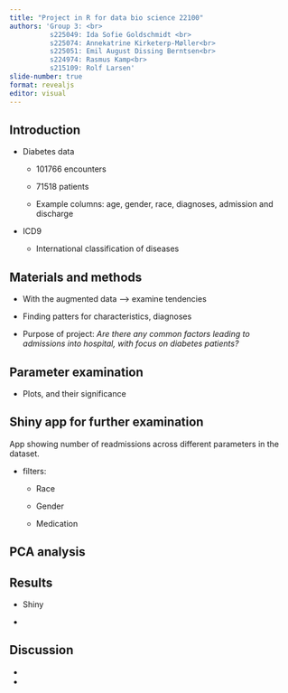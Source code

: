 ```yaml
---
title: "Project in R for data bio science 22100"
authors: 'Group 3: <br>
          s225049: Ida Sofie Goldschmidt <br>
          s225074: Annekatrine Kirketerp-Møller<br>
          s225051: Emil August Dissing Berntsen<br>
          s224974: Rasmus Kamp<br>
          s215109: Rolf Larsen'
slide-number: true
format: revealjs
editor: visual
---
```


## Introduction

-   Diabetes data

    -   101766 encounters

    -   71518 patients

    -   Example columns: age, gender, race, diagnoses, admission and discharge

-   ICD9

    -   International classification of diseases

## Materials and methods

-   With the augmented data —\> examine tendencies

-   Finding patters for characteristics, diagnoses

-   Purpose of project: *Are there any common factors leading to admissions into hospital, with focus on diabetes patients?*

## Parameter examination

-   Plots, and their significance

## Shiny app for further examination

App showing number of readmissions across different parameters in the dataset.

-   filters:

    -   Race

    -   Gender

    -   Medication

## PCA analysis

## Results

-   Shiny

-   

## Discussion

-   

-   
